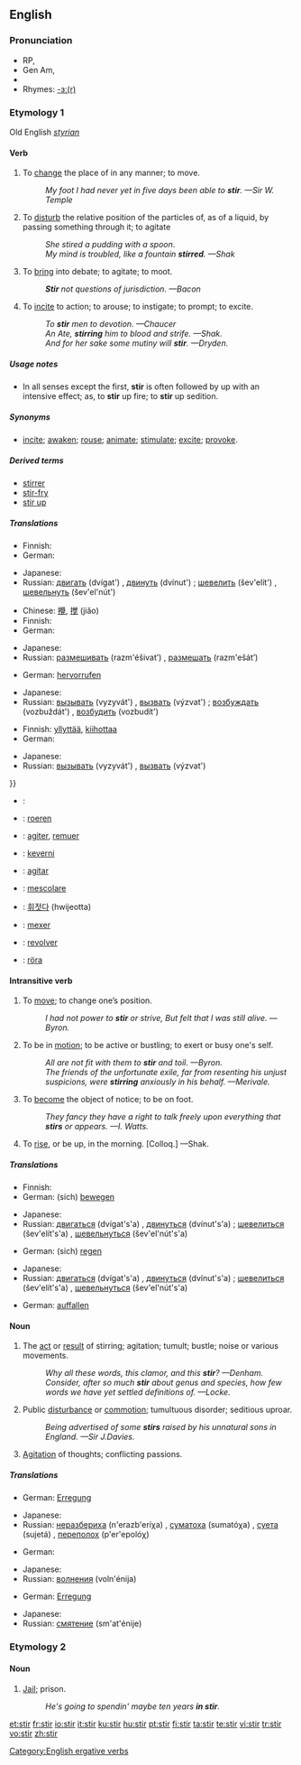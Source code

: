 ==English==

===Pronunciation===
* RP, {{IPA|/stɜː/}}
* Gen Am, {{IPA|/stɜːr/}}
*{{audio|en-us-stir.ogg|Audio (US)}}
*Rhymes: [[Rhymes:English:-ɜː(r)|-ɜː(r)]]

===Etymology 1===
Old English ''[[styrian]]''

====Verb====
{{en-verb|stir|r|ing}}

# {{transitive}} To [[change]] the place of in any manner; to move.
#:''My foot I had never yet in five days been able to '''stir'''. —Sir W. Temple''
# {{transitive}} To [[disturb]] the relative position of the particles of, as of a liquid, by passing something through it; to agitate
#:''She stired a pudding with a spoon''.
#:''My mind is troubled, like a fountain '''stirred'''. —Shak''
# {{transitive}} To [[bring]] into debate; to agitate; to moot.
#:'''''Stir''' not questions of jurisdiction. —Bacon''
# {{transitive}} To [[incite]] to action; to arouse; to instigate; to prompt; to excite.
#:''To '''stir''' men to devotion. —Chaucer''
#:''An Ate, '''stirring''' him to blood and strife. —Shak.''
#:''And for her sake some mutiny will '''stir'''. —Dryden.''

=====Usage notes=====
*In all senses except the first, '''stir''' is often followed by up with an intensive effect; as, to '''stir''' up fire; to '''stir''' up sedition.

=====Synonyms=====
* {{sense|to move}} [[incite]]; [[awaken]]; [[rouse]]; [[animate]]; [[stimulate]]; [[excite]]; [[provoke]].

=====Derived terms=====
* [[stirrer]]
* [[stir-fry]]
* [[stir up]]

=====Translations=====
{{trans-top|To change the place of in any manner; to move}}
* Finnish: {{t-|fi|liikuttaa}}
* German: {{t+|de|bewegen}}
{{trans-mid}}
* Japanese: {{t-|ja|動かす|tr=ugokasu|sc=Jpan}}
* Russian: [[двигать]] (dvígat') {{impf}}, [[двинуть]] (dvínut') {{pf}}; [[шевелить]] (šev'elít') {{impf}}, [[шевельнуть]] (šev'el'nút') {{pf}}
{{trans-bottom}}

{{trans-top|To disturb the relative position of the particles of}}
* Chinese: [[攪]], [[搅]] (jiǎo)
* Finnish: {{t-|fi|sekoittaa}}
* German: {{t+|de|rühren}}
{{trans-mid}}
* Japanese: {{t|ja|掻き混ぜる|tr=kaki-mazeru|sc=Jpan}}
* Russian: [[размешивать]] (razm'éšivat’) {{impf}}, [[размешать]] (razm'ešát’) {{pf}}
{{trans-bottom}}

{{trans-top|To bring into debate; to agitate; to moot}}
* German: [[hervorrufen]]
{{trans-mid}}
* Japanese: {{t|ja|扇動する|tr=sendō suru|sc=Jpan}}
* Russian: [[вызывать]] (vyzyvát') {{impf}}, [[вызвать]] (výzvat') {{pf}}; [[возбуждать]] (vozbuždát') {{impf}}, [[возбудить]] (vozbudít') {{pf}}
{{trans-bottom}}

{{trans-top|To incite to action; to arouse; to instigate; to prompt; to excite}}
* Finnish: [[yllyttää]], [[kiihottaa]]
* German: {{t-|de|anstacheln}}
{{trans-mid}}
* Japanese: {{t|ja|かき立てる|tr=kakitateru|sc=Jpan}}
* Russian: [[вызывать]] (vyzyvát') {{impf}}, [[вызвать]] (výzvat') {{pf}}
{{trans-bottom}}

{{checktrans-top}}}}
*{{ttbc|Arabic}}: {{ARchar|[[مزج]]}} {{unicode|(mázaja)}}
*{{ttbc|Dutch}}: [[roeren]]
*{{ttbc|French}}: [[agiter]], [[remuer]]
*{{ttbc|Hungarian}}: [[keverni]]
*{{ttbc|Ido}}: [[agitar]]
*{{ttbc|Italian}}: [[mescolare]]
{{trans-mid}}
*{{ttbc|Korean}}: [[휘젓다]] (hwijeotta)
*{{ttbc|Portuguese}}: [[mexer]]
*{{ttbc|Spanish}}: [[revolver]]
*{{ttbc|Swedish}}: [[röra]]
{{trans-bottom}}

====Intransitive verb====
{{en-verb|stirs|stirring|stirred}}

# {{intransitive}} To [[move]]; to change one’s position.
#:''I had not power to '''stir''' or strive, But felt that I was still alive. —Byron.''
# {{intransitive}} To be in [[motion]]; to be active or bustling; to exert or busy one's self.
#:''All are not fit with them to '''stir''' and toil. —Byron.''
#:''The friends of the unfortunate exile, far from resenting his unjust suspicions, were '''stirring''' anxiously in his behalf. —Merivale.''
# {{intransitive}} To [[become]] the object of notice; to be on foot.
#:''They fancy they have a right to talk freely upon everything that '''stirs''' or appears. —I. Watts.''
# {{intransitive}} To [[rise]], or be up, in the morning. [Colloq.] —Shak.

=====Translations=====
{{trans-top|To move; to change one’s position}}
* Finnish: {{t+|fi|liikkua}}
* German: (sich) [[bewegen]]
{{trans-mid}}
* Japanese: {{t+|ja|動く|tr=ugoku|sc=Jpan}}
* Russian: [[двигаться]] (dvígat's'a) {{impf}}, [[двинуться]] (dvínut's'a) {{pf}}; [[шевелиться]] (šev'elít's'a) {{impf}}, [[шевельнуться]] (šev'el'nút's'a) {{pf}}
{{trans-bottom}}

{{trans-top|To be in motion}}
* German: (sich) [[regen]]
{{trans-mid}}
* Japanese: {{t|ja|動き回る|tr=ugoki-mawaru|sc=Jpan}}
* Russian: [[двигаться]] (dvígat's'a) {{impf}}, [[двинуться]] (dvínut's'a) {{pf}}; [[шевелиться]] (šev'elít's'a) {{impf}}, [[шевельнуться]] (šev'el'nút's'a) {{pf}}
{{trans-bottom}}

{{trans-top|To become the object of notice; to be on foot}}
* German: [[auffallen]]
{{trans-mid}}
{{trans-bottom}}

{{trans-top|To rise, or be up, in the morning}}
{{trans-mid}}
{{trans-bottom}}

====Noun====
{{en-noun|s|-}}

# The [[act]] or [[result]] of stirring; agitation; tumult; bustle; noise or various movements.
#:''Why all these words, this clamor, and this '''stir'''? —Denham.''
#:''Consider, after so much '''stir''' about genus and species, how few words we have yet settled definitions of. —Locke.''
# Public [[disturbance]] or [[commotion]]; tumultuous disorder; seditious uproar.
#:''Being advertised of some '''stirs''' raised by his unnatural sons in England. —Sir J.Davies.''
# [[agitation|Agitation]] of thoughts; conflicting passions.

=====Translations=====
{{trans-top|The act or result of stirring}}
* German: [[Erregung]]
{{trans-mid}}
* Japanese: {{t|ja|撹拌|tr=kakuhan|sc=Jpan}}
* Russian: [[неразбериха]] (n'erazb'eríχa) {{f}}, [[суматоха]] (sumatóχa) {{f}}, [[суета]] (sujetá) {{f}}, [[переполох]] (p'er'epolóχ) {{m}}
{{trans-bottom}}

{{trans-top|Public disturbance or commotion}}
* German: {{t+|de|Aufruhr}}
{{trans-mid}}
* Japanese: {{t|ja|騒動|tr=sōdō|sc=Jpan}}
* Russian: [[волнения]] (voln'énija) {{p}}
{{trans-bottom}}

{{trans-top|Agitation of thoughts; conflicting passions}}
* German: [[Erregung]]
{{trans-mid}}
* Japanese: {{t|ja|騒動|tr=sōdō|sc=Jpan}}
* Russian: [[смятение]] (sm'at'énije) {{n}}
{{trans-bottom}}

[[Category:English ergative verbs]]

===Etymology 2===
{{etystub}}

====Noun====
{{en-noun|-}}

# {{slang}} [[jail|Jail]]; prison.
#: ''He's going to spendin' maybe ten years '''in stir'''.''



[[et:stir]]
[[fr:stir]]
[[io:stir]]
[[it:stir]]
[[ku:stir]]
[[hu:stir]]
[[pt:stir]]
[[fi:stir]]
[[ta:stir]]
[[te:stir]]
[[vi:stir]]
[[tr:stir]]
[[vo:stir]]
[[zh:stir]]